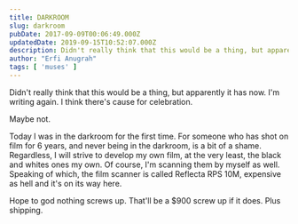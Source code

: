 ```yaml
---
title: DARKROOM
slug: darkroom
pubDate: 2017-09-09T00:06:49.000Z
updatedDate: 2019-09-15T10:52:07.000Z
description: Didn't really think that this would be a thing, but apparently it has now. I'm writing again. I think there's cause for celebration.
author: "Erfi Anugrah"
tags: [ 'muses' ]
---
```


Didn't really think that this would be a thing, but apparently it has now. I'm writing again. I think there's cause for celebration.

Maybe not.

Today I was in the darkroom for the first time. For someone who has shot on film for 6 years, and never being in the darkroom, is a bit of a shame. Regardless, I will strive to develop my own film, at the very least, the black and whites ones my own. Of course, I'm scanning them by myself as well. Speaking of which, the film scanner is called Reflecta RPS 10M, expensive as hell and it's on its way here.

Hope to god nothing screws up. That'll be a $900 screw up if it does. Plus shipping.
